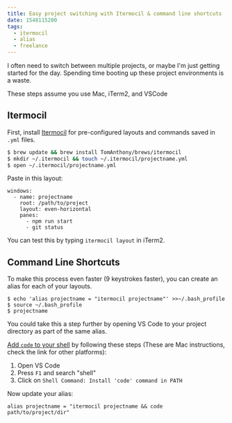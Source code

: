 ```yaml
---
title: Easy project switching with Itermocil & command line shortcuts
date: 1548115200
tags:
  - itermocil
  - alias
  - freelance
---
```


I often need to switch between multiple projects, or maybe I'm just getting started for the day. Spending time booting up these project environments is a waste.

These steps assume you use Mac, iTerm2, and VSCode

## Itermocil

First, install [Itermocil](https://github.com/TomAnthony/itermocil) for pre-configured layouts and commands saved in `.yml` files.

```bash
$ brew update && brew install TomAnthony/brews/itermocil
$ mkdir ~/.itermocil && touch ~/.itermocil/projectname.yml
$ open ~/.itermocil/projectname.yml
```

Paste in this layout:

```
windows:
  - name: projectname
    root: /path/to/project
    layout: even-horizontal
    panes:
      - npm run start
      - git status

```

You can test this by typing `itermocil layout` in iTerm2.

## Command Line Shortcuts

To make this process even faster (9 keystrokes faster), you can create an alias for each of your layouts.

```
$ echo 'alias projectname = "itermocil projectname"' >>~/.bash_profile
$ source ~/.bash_profile
$ projectname
```

You could take this a step further by opening VS Code to your project directory as part of the same alias.

[Add `code` to your shell](https://stackoverflow.com/questions/29963617/how-to-call-vs-code-editor-from-command-line) by following these steps (These are Mac instructions, check the link for other platforms):

1. Open VS Code
2. Press `F1` and search "shell"
3. Click on `Shell Command: Install 'code' command in PATH`

Now update your alias:

```
alias projectname = "itermocil projectname && code path/to/project/dir"
```
